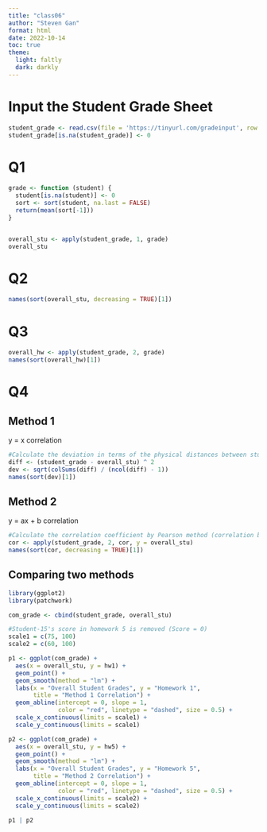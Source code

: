 ```yaml
---
title: "class06"
author: "Steven Gan"
format: html
date: 2022-10-14
toc: true
theme:
  light: faltly
  dark: darkly
---
```


# Input the Student Grade Sheet
```r
student_grade <- read.csv(file = 'https://tinyurl.com/gradeinput', row.names = 1)
student_grade[is.na(student_grade)] <- 0
```

# Q1

```r
grade <- function (student) {
  student[is.na(student)] <- 0
  sort <- sort(student, na.last = FALSE)
  return(mean(sort[-1]))
}


overall_stu <- apply(student_grade, 1, grade)
overall_stu
```

# Q2

```r
names(sort(overall_stu, decreasing = TRUE)[1])
```

# Q3

```r
overall_hw <- apply(student_grade, 2, grade)
names(sort(overall_hw)[1])
```

# Q4

## Method 1
y = x correlation
```r
#Calculate the deviation in terms of the physical distances between student grades in each homework with their overall grades
diff <- (student_grade - overall_stu) ^ 2
dev <- sqrt(colSums(diff) / (ncol(diff) - 1))
names(sort(dev)[1])
```

## Method 2
y = ax + b correlation
```r
#Calculate the correlation coefficient by Pearson method (correlation based on linearity)
cor <- apply(student_grade, 2, cor, y = overall_stu)
names(sort(cor, decreasing = TRUE)[1])
```

## Comparing two methods

```r
library(ggplot2)
library(patchwork)

com_grade <- cbind(student_grade, overall_stu)

#Student-15's score in homework 5 is removed (Score = 0)
scale1 = c(75, 100)
scale2 = c(60, 100)

p1 <- ggplot(com_grade) + 
  aes(x = overall_stu, y = hw1) + 
  geom_point() + 
  geom_smooth(method = "lm") +
  labs(x = "Overall Student Grades", y = "Homework 1", 
       title = "Method 1 Correlation") +
  geom_abline(intercept = 0, slope = 1, 
              color = "red", linetype = "dashed", size = 0.5) +
  scale_x_continuous(limits = scale1) + 
  scale_y_continuous(limits = scale1)

p2 <- ggplot(com_grade) + 
  aes(x = overall_stu, y = hw5) + 
  geom_point() + 
  geom_smooth(method = "lm") +
  labs(x = "Overall Student Grades", y = "Homework 5", 
       title = "Method 2 Correlation") +
  geom_abline(intercept = 0, slope = 1, 
              color = "red", linetype = "dashed", size = 0.5) +
  scale_x_continuous(limits = scale2) + 
  scale_y_continuous(limits = scale2)

p1 | p2
```